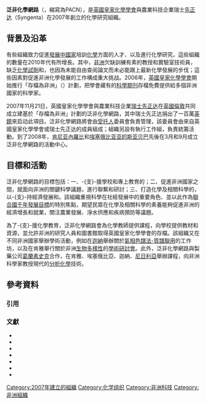 {{NoteTA|G1=地名}}
{{infobox Organization
|name             = 泛非化學網路
|original_name    = Pan Africa Chemistry Network
|image            = PACNbanner_tcm18-105416.jpg
|caption          = 泛非化學網路的標誌
|abbreviation     = PACN
|formation        = 2007年11月21日
|website          = {{URL|http://panafricachemistrynetwork.com/}}
}}
'''泛非化學網路'''（{{lang-en|Pan Africa Chemistry Network}}，縮寫為PACN），是[[英國皇家化學學會|英國皇家化學學會]]與農業科技企業瑞士[[先正达|先正达]]（Syngenta）在2007年創立的化學研究組織。

== 背景及沿革 ==
有些組織致力促進[[發展中國家|發展中國家]]培訓[[化學|化學]]方面的人才、以及進行化學研究，這些組織的數量在2010年代有所增長{{sfn|Gurib-Fakim|Eloff|2012|p=vi}}。其中，[[非洲|非洲]]欠缺訓練有素的教授和實驗室技術員，缺乏[[化學試劑|化學試劑]]和{{link-en|科學儀器|Scientific instrument}}，也因為未能自由查阅論文而未必能跟上最新化學發展的步伐；這些因素對促進非洲化學發展的工作構成重大挑战{{sfn|Gurib-Fakim|Eloff|2012|p=vi}}。2006年，[[英國皇家化學學會|英國皇家化學學會]]開始推行「存檔為非洲」（{{lang|en|Archives for Africa}}）計劃，把學會藏有的[[科學期刊|科學期刊]]存檔免費提供給多個非洲國家的科學家{{sfn|Freemantle|2006}}。

2007年11月21日，英國皇家化學學會與農業科技企業[[瑞士先正达|瑞士先正达]]在[[英國|英國]][[倫敦|倫敦]]共同成立建基於「存檔為非洲」計劃的泛非化學網路，其中瑞士先正达捐出了一百萬[[英鎊|英鎊]]來启动此項目{{sfn|Looi|2007}}。泛非化學網路將會由[[受托人|受托人]]委員會負責管理，該委員會由來自英國皇家化學學會或瑞士先正达的成員組成；組織另設有執行工作組，負責統籌活動{{sfn|Looi|2007}}。到了2008年，[[肯尼亚|肯尼亚]][[內羅比|內羅比]]和[[埃塞俄比亚|埃塞俄比亚]][[亚的斯亚贝巴|亚的斯亚贝巴]]先後在3月和9月成立泛非化學網路的活動中心{{sfn|Midiwo|Clough|2010|loc=Preface}}。

== 目標和活動 ==
泛非化學網路的目標包括：一、-{支}-援學校和專上教育的{{link-en|化學教育|Chemistry education}}；二、促進非洲國家之間，就面向非洲的關鍵科學議題，進行聯繫和研討；三、打造化學及相關科學的{{link-en|卓越中心|Center of excellence}}，以-{支}-持經濟發展和{{link-en|人類發展|Human development (humanity)}}{{sfn|SAICM|2008|p=1}}。該組織重視科學在社經發展中的重要角色、並以此作為[[聯合國|聯合國]][[千年發展目標|千年發展目標]]的特別焦點，期望民眾在化學及相關科學的素養能夠促進非洲的經濟增長和就業，關注農業發展、淨水供應和疾病預防等議題{{sfn|SAICM|2008|p=1}}。

為了-{支}-援化學教育，泛非化學網路會為化學教師提供課程，向學校提供教材和資源，並允許非洲的研究人員和圖書館取得英國皇家化學學會的存檔{{sfn|SAICM|2008|p=1}}。該組織又在不同非洲國家舉辦學術活動，例如在[[迦納|迦納]]舉辦關於[[氣相色譜法-質譜聯用|氣相色譜法-質譜聯用]]的工作坊，以及在肯雅舉行關於非洲[[生物多樣性|生物多樣性]]的[[學術研討會|學術研討會]]{{sfn|Midiwo|Clough|2010|loc=Preface}}{{sfn|KNUST|2015}}。此外，泛非化學網路與製藥公司[[葛蘭素史克|葛蘭素史克]]合作，在肯雅、埃塞俄比亞、迦納、[[尼日利亞|尼日利亞]]舉辦課程，向非洲科學家教授現代的[[分析化學|分析化學]]技術{{sfn|GOV.UK|2016}}。

== 參考資料 ==
=== 引用 ===
{{reflist|2|refs=


}}

=== 文獻 ===
* {{cite book|last1=Gurib-Fakim|first1=Ameenah|last2=Eloff|first2=Jacobus Nicolaas|title=Chemistry for Sustainable Development in Africa|publisher=Springer Science & Business Media|year=2012|isbn=9783642296420|ref=harv}}
* {{cite conference|title=Aspects of African Biodiversity: Proceedings of the Pan Africa Chemistry Network Biodiversity Conference, Nairobi, 10-12 September 2008|publisher=Royal Society of Chemistry|year=2010|isbn=9781847559487|last1=Midiwo|first1=Jacob Ogweno|last2=Clough|first2=John|ref=harv}}
* {{cite conference|format=doc |title=Recent and current African developments relevant to SAICM: The Pan Africa Chemistry Network |conference=Second African regional meeting on the Strategic Approach to International Chemicals Management |year=2008 |publisher=Strategic Approach to International Chemicals Management (SAICM) |url=http://www.saicm.org/images/saicm_documents/meeting/afreg/Dar%20es%20Salaam_08/Documents/Afr2%20INF8%20PAN%20Chem%20Net.doc |accessdate=2016-09-25 |archiveurl=https://web.archive.org/web/20170305003004/http://www.saicm.org/images/saicm_documents/meeting/afreg/Dar%20es%20Salaam_08/Documents/Afr2%20INF8%20PAN%20Chem%20Net.doc |archivedate=2017-03-05 |deadurl=yes |ref=CITEREFSAICM2008 }}
* {{cite news|last1=Freemantle |first1=Michael |title=Archives For Africa |url=http://cen.acs.org/articles/84/i20/Archives-Africa.html |accessdate=2016-09-25 |agency=Chemical & Engineering News |publisher=American Chemical Society |year=2006 |date=2006-05-15 |archiveurl=https://archive.is/20160925091313/http://cen.acs.org/articles/84/i20/Archives-Africa.html |archivedate=2016-09-25 |deadurl=no |ref=harv }}
* {{cite news|last1=Looi |first1=Mun-Keat |title=New network to boost African chemistry |url=http://www.scidev.net/global/education/news/new-network-to-boost-african-chemistry.html |accessdate=2016-09-25 |agency=Science and Development Network |date=2007-11-21 |year=2007 |archiveurl=https://archive.is/20160925092837/http://www.scidev.net/global/education/news/new-network-to-boost-african-chemistry.html |archivedate=2016-09-25 |deadurl=no |ref=harv }}
* {{cite news|title=The fourth Royal Society of Chemistry and Procter & Gamble holds in Lagos |url=https://www.gov.uk/government/world-location-news/the-fourth-royal-society-of-chemistry-and-procter-gamble-holds-in-lagos |accessdate=2016-09-26 |publisher=GOV.UK |date=2016-02-15 |archiveurl=https://archive.is/20160926054747/https://www.gov.uk/government/world-location-news/the-fourth-royal-society-of-chemistry-and-procter-gamble-holds-in-lagos |archivedate=2016-09-26 |deadurl=no |ref=CITEREFGOV.UK2016 }}
* {{cite news|title=Pan-African Chemistry Network Holds Workshop |url=https://www.knust.edu.gh/news/news-items/pan-african-chemistry-network-holds-workshop |accessdate=2016-09-26 |publisher=Kwame Nkrumah University of Science and Technology (KNUST) |date=2015-03-19 |archiveurl=https://archive.is/20160926054904/https://www.knust.edu.gh/news/news-items/pan-african-chemistry-network-holds-workshop |archivedate=2016-09-26 |deadurl=no |ref=CITEREFKNUST2015 }}

[[Category:2007年建立的組織|Category:2007年建立的組織]]
[[Category:化学组织|Category:化学组织]]
[[Category:非洲科技|Category:非洲科技]]
[[Category:非洲組織|Category:非洲組織]]